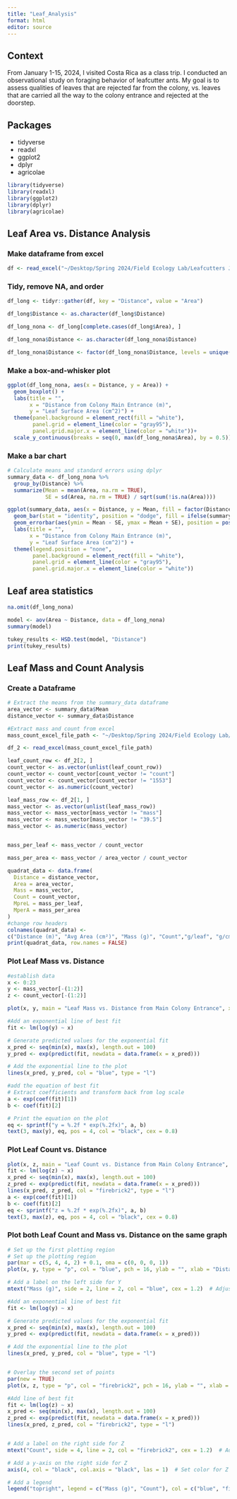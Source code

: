 ```yaml
---
title: "Leaf_Analysis"
format: html
editor: source
---
```

## Context
From January 1-15, 2024, I visited Costa Rica as a class trip. I conducted an observational study on foraging behavior of leafcutter ants.  My goal is to assess qualities of leaves that are rejected far from the colony, vs. leaves that are carried all the way to the colony entrance and rejected at the doorstep.

## Packages
* tidyverse
* readxl
* ggplot2
* dplyr
* agricolae

```R
library(tidyverse)
library(readxl)
library(ggplot2)
library(dplyr)
library(agricolae)
```

## Leaf Area vs. Distance Analysis

### Make dataframe from excel
```R

df <- read_excel("~/Desktop/Spring 2024/Field Ecology Lab/Leafcutters Jan 2024/Excel Sheets/No statistics.xlsx")
```

### Tidy, remove NA, and order
```R
df_long <- tidyr::gather(df, key = "Distance", value = "Area")

df_long$Distance <- as.character(df_long$Distance)

df_long_nona <- df_long[complete.cases(df_long$Area), ]

df_long_nona$Distance <- as.character(df_long_nona$Distance)

df_long_nona$Distance <- factor(df_long_nona$Distance, levels = unique(df_long_nona$Distance))
```

### Make a box-and-whisker plot
```R
ggplot(df_long_nona, aes(x = Distance, y = Area)) +
  geom_boxplot() +
  labs(title = "",
       x = "Distance from Colony Main Entrance (m)",
       y = "Leaf Surface Area (cm^2)") +
  theme(panel.background = element_rect(fill = "white"),
        panel.grid = element_line(color = "gray95"),
        panel.grid.major.x = element_line(color = "white"))+
  scale_y_continuous(breaks = seq(0, max(df_long_nona$Area), by = 0.5))
```

### Make a bar chart
```R
# Calculate means and standard errors using dplyr
summary_data <- df_long_nona %>%
  group_by(Distance) %>%
  summarize(Mean = mean(Area, na.rm = TRUE),
            SE = sd(Area, na.rm = TRUE) / sqrt(sum(!is.na(Area))))

ggplot(summary_data, aes(x = Distance, y = Mean, fill = factor(Distance))) +
  geom_bar(stat = "identity", position = "dodge", fill = ifelse(summary_data$Distance == "0", "firebrick3", "darkslategray4")) +
  geom_errorbar(aes(ymin = Mean - SE, ymax = Mean + SE), position = position_dodge(width = 0.8), width = 0.25) +
  labs(title = "",
       x = "Distance from Colony Main Entrance (m)",
       y = "Leaf Surface Area (cm^2)") +
  theme(legend.position = "none",
        panel.background = element_rect(fill = "white"),
        panel.grid = element_line(color = "gray95"),
        panel.grid.major.x = element_line(color = "white"))
```

## Leaf area statistics
```R

na.omit(df_long_nona)
```

```R
model <- aov(Area ~ Distance, data = df_long_nona)
summary(model)

tukey_results <- HSD.test(model, "Distance")
print(tukey_results)
```

## Leaf Mass and Count Analysis
### Create a Dataframe
```R
# Extract the means from the summary_data dataframe
area_vector <- summary_data$Mean
distance_vector <- summary_data$Distance

#Extract mass and count from excel
mass_count_excel_file_path <- "~/Desktop/Spring 2024/Field Ecology Lab/Leafcutters Jan 2024/Excel Sheets/Area Data.xlsx"
```
```R
df_2 <- read_excel(mass_count_excel_file_path)
```
```R
leaf_count_row <- df_2[2, ]
count_vector <- as.vector(unlist(leaf_count_row))
count_vector <- count_vector[count_vector != "count"]
count_vector <- count_vector[count_vector != "1553"]
count_vector <- as.numeric(count_vector)

leaf_mass_row <- df_2[1, ]
mass_vector <- as.vector(unlist(leaf_mass_row))
mass_vector <- mass_vector[mass_vector != "mass"]
mass_vector <- mass_vector[mass_vector != "39.5"]
mass_vector <- as.numeric(mass_vector)


mass_per_leaf <- mass_vector / count_vector

mass_per_area <- mass_vector / area_vector / count_vector  

quadrat_data <- data.frame(
  Distance = distance_vector,
  Area = area_vector,
  Mass = mass_vector,
  Count = count_vector,
  MpreL = mass_per_leaf,
  MperA = mass_per_area
)
#change row headers
colnames(quadrat_data) <-
c("Distance (m)", "Avg Area (cm²)", "Mass (g)", "Count","g/leaf", "g/cm²")
print(quadrat_data, row.names = FALSE)
```

### Plot Leaf Mass vs. Distance
```R
#establish data
x <- 0:23
y <- mass_vector[-(1:2)]
z <- count_vector[-(1:2)]

plot(x, y, main = "Leaf Mass vs. Distance from Main Colony Entrance", xlab = "Distance (m)", ylab = "Leaf Mass (g)", col = "blue", pch = 16)

#Add an exponential line of best fit
fit <- lm(log(y) ~ x)

# Generate predicted values for the exponential fit
x_pred <- seq(min(x), max(x), length.out = 100)
y_pred <- exp(predict(fit, newdata = data.frame(x = x_pred)))

# Add the exponential line to the plot
lines(x_pred, y_pred, col = "blue", type = "l")

#add the equation of best fit
# Extract coefficients and transform back from log scale
a <- exp(coef(fit)[1])
b <- coef(fit)[2]

# Print the equation on the plot
eq <- sprintf("y = %.2f * exp(%.2fx)", a, b)
text(3, max(y), eq, pos = 4, col = "black", cex = 0.8)
```

### Plot Leaf Count vs. Distance
```R
plot(x, z, main = "Leaf Count vs. Distance from Main Colony Entrance", xlab = "Distance (m)", ylab = "Leaf Count", col = "firebrick2", pch = 16)
fit <- lm(log(z) ~ x)
x_pred <- seq(min(x), max(x), length.out = 100)
z_pred <- exp(predict(fit, newdata = data.frame(x = x_pred)))
lines(x_pred, z_pred, col = "firebrick2", type = "l")
a <- exp(coef(fit)[1])
b <- coef(fit)[2]
eq <- sprintf("z = %.2f * exp(%.2fx)", a, b)
text(3, max(z), eq, pos = 4, col = "black", cex = 0.8)
```

### Plot both Leaf Count and Mass vs. Distance on the same graph

```R
# Set up the first plotting region
# Set up the plotting region
par(mar = c(5, 4, 4, 2) + 0.1, oma = c(0, 0, 0, 1))
plot(x, y, type = "p", col = "blue", pch = 16, ylab = "", xlab = "Distance (m)", axes = TRUE)

# Add a label on the left side for Y
mtext("Mass (g)", side = 2, line = 2, col = "blue", cex = 1.2)  # Adjust line and cex as needed

#Add an exponential line of best fit
fit <- lm(log(y) ~ x)

# Generate predicted values for the exponential fit
x_pred <- seq(min(x), max(x), length.out = 100)
y_pred <- exp(predict(fit, newdata = data.frame(x = x_pred)))

# Add the exponential line to the plot
lines(x_pred, y_pred, col = "blue", type = "l")


# Overlay the second set of points
par(new = TRUE)
plot(x, z, type = "p", col = "firebrick2", pch = 16, ylab = "", xlab = "", axes = FALSE)

#Add line of best fit
fit <- lm(log(z) ~ x)
x_pred <- seq(min(x), max(x), length.out = 100)
z_pred <- exp(predict(fit, newdata = data.frame(x = x_pred)))
lines(x_pred, z_pred, col = "firebrick2", type = "l")


# Add a label on the right side for Z
mtext("Count", side = 4, line = 2, col = "firebrick2", cex = 1.2)  # Adjust line and cex as needed

# Add a y-axis on the right side for Z
axis(4, col = "black", col.axis = "black", las = 1)  # Set color for Z axis

# Add a legend
legend("topright", legend = c("Mass (g)", "Count"), col = c("blue", "firebrick2"), pch = 16)
```






